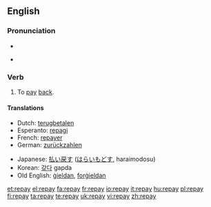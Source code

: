 ==English==

===Pronunciation===
* {{IPA|/ɻi'peɪ/}}
* {{audio|en-us-repay.ogg|Audio (US)}}
*: {{rhymes|eɪ}}

===Verb===
{{en-verb|repays|repaying|repaid|repaid}}

# To [[pay]] [[back]].

====Translations====
{{trans-top|to pay back}}
* Dutch: [[terugbetalen]]
* Esperanto: [[repagi]]
* French: [[repayer]]
* German: [[zurückzahlen]]
{{trans-mid}}
* Japanese: [[払い戻す]] ([[はらいもどす]], haraimodosu)
* Korean: [[갚다]] gapda
* Old English: [[gieldan|ġieldan]], [[forgieldan|forġieldan]]
{{trans-bottom}}

[[et:repay]]
[[el:repay]]
[[fa:repay]]
[[fr:repay]]
[[io:repay]]
[[it:repay]]
[[hu:repay]]
[[pl:repay]]
[[fi:repay]]
[[ta:repay]]
[[te:repay]]
[[uk:repay]]
[[vi:repay]]
[[zh:repay]]